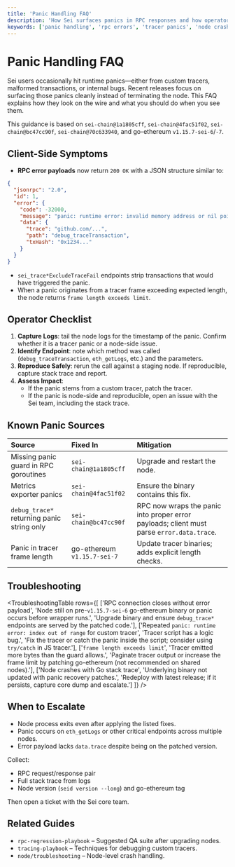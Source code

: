 ```yaml
---
title: 'Panic Handling FAQ'
description: 'How Sei surfaces panics in RPC responses and how operators should react.'
keywords: ['panic handling', 'rpc errors', 'tracer panics', 'node crashes']
---
```



# Panic Handling FAQ

Sei users occasionally hit runtime panics—either from custom tracers, malformed transactions, or internal bugs. Recent releases focus on surfacing those panics cleanly instead of terminating the node. This FAQ explains how they look on the wire and what you should do when you see them.

<Callout type="info">This guidance is based on `sei-chain@1a1805cff`, `sei-chain@4fac51f02`, `sei-chain@bc47cc90f`, `sei-chain@70c633940`, and go-ethereum `v1.15.7-sei-6`/`-7`.</Callout>

## Client-Side Symptoms

- **RPC error payloads** now return `200 OK` with a JSON structure similar to:

```json copy
{
  "jsonrpc": "2.0",
  "id": 1,
  "error": {
    "code": -32000,
    "message": "panic: runtime error: invalid memory address or nil pointer dereference",
    "data": {
      "trace": "github.com/...",
      "path": "debug_traceTransaction",
      "txHash": "0x1234..."
    }
  }
}
```

- `sei_trace*ExcludeTraceFail` endpoints strip transactions that would have triggered the panic.
- When a panic originates from a tracer frame exceeding expected length, the node returns `frame length exceeds limit`.

## Operator Checklist

1. **Capture Logs**: tail the node logs for the timestamp of the panic. Confirm whether it is a tracer panic or a node-side issue.
2. **Identify Endpoint**: note which method was called (`debug_traceTransaction`, `eth_getLogs`, etc.) and the parameters.
3. **Reproduce Safely**: rerun the call against a staging node. If reproducible, capture stack trace and report.
4. **Assess Impact**:
   - If the panic stems from a custom tracer, patch the tracer.
   - If the panic is node-side and reproducible, open an issue with the Sei team, including the stack trace.

## Known Panic Sources

| Source                                     | Fixed In                    | Mitigation                                                                                |
| :----------------------------------------- | :-------------------------- | :---------------------------------------------------------------------------------------- |
| Missing panic guard in RPC goroutines      | `sei-chain@1a1805cff`       | Upgrade and restart the node.                                                             |
| Metrics exporter panics                    | `sei-chain@4fac51f02`       | Ensure the binary contains this fix.                                                      |
| `debug_trace*` returning panic string only | `sei-chain@bc47cc90f`       | RPC now wraps the panic into proper error payloads; client must parse `error.data.trace`. |
| Panic in tracer frame length               | go-ethereum `v1.15.7-sei-7` | Update tracer binaries; adds explicit length checks.                                      |

## Troubleshooting

<TroubleshootingTable
  rows={[
    ['RPC connection closes without error payload', 'Node still on pre-`v1.15.7-sei-6` go-ethereum binary or panic occurs before wrapper runs.', 'Upgrade binary and ensure `debug_trace*` endpoints are served by the patched code.'],
    ['Repeated `panic: runtime error: index out of range` for custom tracer', 'Tracer script has a logic bug.', 'Fix the tracer or catch the panic inside the script; consider using `try/catch` in JS tracer.'],
    ['`frame length exceeds limit`', 'Tracer emitted more bytes than the guard allows.', 'Paginate tracer output or increase the frame limit by patching go-ethereum (not recommended on shared nodes).'],
    ['Node crashes with Go stack trace', 'Underlying binary not updated with panic recovery patches.', 'Redeploy with latest release; if it persists, capture core dump and escalate.']
  ]}
/>

## When to Escalate

- Node process exits even after applying the listed fixes.
- Panic occurs on `eth_getLogs` or other critical endpoints across multiple nodes.
- Error payload lacks `data.trace` despite being on the patched version.

Collect:

- RPC request/response pair
- Full stack trace from logs
- Node version (`seid version --long`) and go-ethereum tag

Then open a ticket with the Sei core team.

## Related Guides

- `rpc-regression-playbook` – Suggested QA suite after upgrading nodes.
- `tracing-playbook` – Techniques for debugging custom tracers.
- `node/troubleshooting` – Node-level crash handling.

